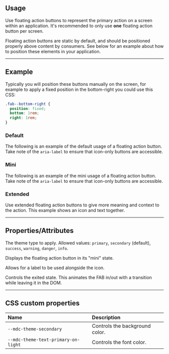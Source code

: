 
<PageSection>

## Usage

Use floating action buttons to represent the primary action on a screen within an application. It's recommended to only use **one** floating action button
per screen.

Floating action buttons are static by default, and should be positioned properly above content by consumers. See below for an example
about how to position these elements in your application.

</PageSection>

---

<PageSection>

## Example

Typically you will position these buttons manually on the screen, for example to apply a fixed position in the bottom-right you could use this CSS:

```css
.fab--bottom-right {
  position: fixed;
  bottom: 1rem;
  right: 1rem;
}
```

### Default

The following is an example of the default usage of a floating action button. Take note of the `aria-label` to ensure that icon-only buttons are accessible.

<LiveDemo dense codeHtml={FabDefaultCodeHtml()}>
  <FabDemo />
</LiveDemo>

### Mini

The following is an example of the mini usage of a floating action button. Take note of the `aria-label` to ensure that icon-only buttons are accessible.

<LiveDemo dense codeHtml={FabMiniCodeHtml()}>
  <FabDemo mini />
</LiveDemo>

### Extended

Use extended floating action buttons to give more meaning and context to the action. This example shows an icon and text together.

<LiveDemo dense codeHtml={FabExtendedCodeHtml()}>
  <FabDemo extended />
</LiveDemo>

</PageSection>

---

<PageSection>

## Properties/Attributes

<PropertyDef name="theme" type="string" prop={false} defaultValue="&quot;secondary&quot;">

The theme type to apply. Allowed values: `primary`, `secondary` (default), `success`, `warning`, `danger`, `info`.
  
</PropertyDef>

<PropertyDef name="mini" type="boolean" defaultValue="false">

Displays the floating action button in its "mini" state.
  
</PropertyDef>

<PropertyDef name="extended" type="boolean" defaultValue="false">

Allows for a label to be used alongside the icon.
  
</PropertyDef>

<PropertyDef name="exited" type="boolean" defaultValue="false">

Controls the exited state. This animates the FAB in/out with a transition while leaving it in the DOM.
  
</PropertyDef>

</PageSection>

---

<PageSection>

## CSS custom properties

| Name                                | Description
| :-----------------------------------| :----------------------
| `--mdc-theme-secondary`             | Controls the background color.
| `--mdc-theme-text-primary-on-light` | Controls the font color.

</PageSection>
